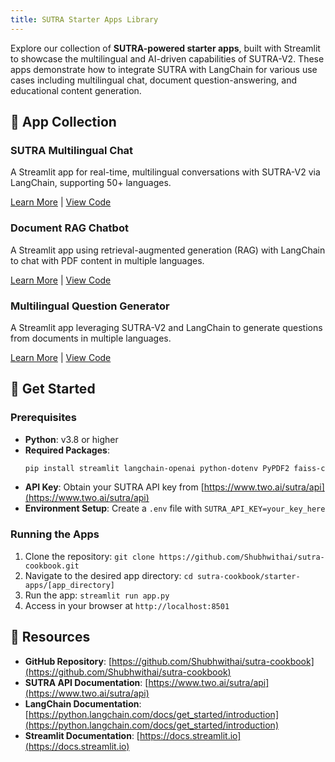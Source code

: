 ```yaml
---
title: SUTRA Starter Apps Library
---
```


Explore our collection of **SUTRA-powered starter apps**, built with Streamlit to showcase the multilingual and AI-driven capabilities of SUTRA-V2. These apps demonstrate how to integrate SUTRA with LangChain for various use cases including multilingual chat, document question-answering, and educational content generation.

## 📱 App Collection

<div style={{ display: 'flex', flexWrap: 'wrap', gap: '20px' }}>

<div style={{ width: '300px', border: '1px solid #ddd', padding: '15px', borderRadius: '8px' }}>
  <h3>SUTRA Multilingual Chat</h3>
  <p>A Streamlit app for real-time, multilingual conversations with SUTRA-V2 via LangChain, supporting 50+ languages.</p>
  <a href="/docs/Starter-Apps/multilingual-chat" style={{ color: '#007bff', textDecoration: 'none' }}>Learn More</a> | <a href="https://github.com/Shubhwithai/sutra-cookbook/tree/main/starter-apps/sutra_multilingual_chat" style={{ color: '#007bff', textDecoration: 'none' }}>View Code</a>
</div>

<div style={{ width: '300px', border: '1px solid #ddd', padding: '15px', borderRadius: '8px' }}>
  <h3>Document RAG Chatbot</h3>
  <p>A Streamlit app using retrieval-augmented generation (RAG) with LangChain to chat with PDF content in multiple languages.</p>
  <a href="/docs/Starter-Apps/chat-with-pdf" style={{ color: '#007bff', textDecoration: 'none' }}>Learn More</a> | <a href="https://github.com/Shubhwithai/sutra-cookbook/tree/main/starter-apps/Document_RAG_ChatBOT" style={{ color: '#007bff', textDecoration: 'none' }}>View Code</a>
</div>

<div style={{ width: '300px', border: '1px solid #ddd', padding: '15px', borderRadius: '8px' }}>
  <h3>Multilingual Question Generator</h3>
  <p>A Streamlit app leveraging SUTRA-V2 and LangChain to generate questions from documents in multiple languages.</p>
  <a href="/docs/Starter-Apps/mcq-generator" style={{ color: '#007bff', textDecoration: 'none' }}>Learn More</a> | <a href="https://github.com/Shubhwithai/sutra-cookbook/tree/main/starter-apps" style={{ color: '#007bff', textDecoration: 'none' }}>View Code</a>
</div>

</div>

## 🚀 Get Started

### Prerequisites
- **Python**: v3.8 or higher
- **Required Packages**: 
  ```bash
  pip install streamlit langchain-openai python-dotenv PyPDF2 faiss-cpu langchain-community
  ```
- **API Key**: Obtain your SUTRA API key from [https://www.two.ai/sutra/api](https://www.two.ai/sutra/api)
- **Environment Setup**: Create a `.env` file with `SUTRA_API_KEY=your_key_here`

### Running the Apps
1. Clone the repository: `git clone https://github.com/Shubhwithai/sutra-cookbook.git`
2. Navigate to the desired app directory: `cd sutra-cookbook/starter-apps/[app_directory]`
3. Run the app: `streamlit run app.py`
4. Access in your browser at `http://localhost:8501`

## 🔧 Resources
- **GitHub Repository**: [https://github.com/Shubhwithai/sutra-cookbook](https://github.com/Shubhwithai/sutra-cookbook)
- **SUTRA API Documentation**: [https://www.two.ai/sutra/api](https://www.two.ai/sutra/api)
- **LangChain Documentation**: [https://python.langchain.com/docs/get_started/introduction](https://python.langchain.com/docs/get_started/introduction)
- **Streamlit Documentation**: [https://docs.streamlit.io](https://docs.streamlit.io)